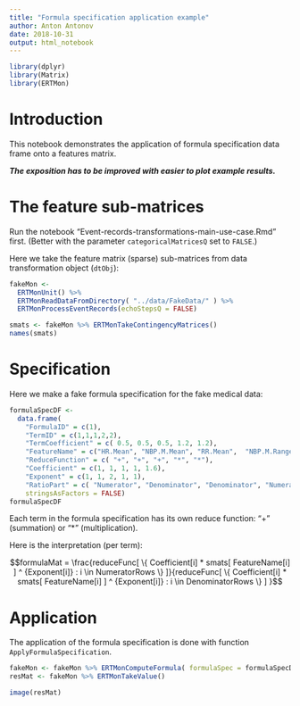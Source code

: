 ```yaml
---
title: "Formula specification application example"
author: Anton Antonov
date: 2018-10-31
output: html_notebook
---
```


```r
library(dplyr)
library(Matrix)
library(ERTMon)
```

# Introduction

This notebook demonstrates the application of formula specification data frame onto a features matrix.

***The exposition has to be improved with easier to plot example results.***

# The feature sub-matrices

Run the notebook "Event-records-transformations-main-use-case.Rmd" first. 
(Better with the parameter `categoricalMatricesQ` set to `FALSE`.)

Here we take the feature matrix (sparse) sub-matrices from data transformation object (`dtObj`):

```r
fakeMon <-
  ERTMonUnit() %>% 
  ERTMonReadDataFromDirectory( "../data/FakeData/" ) %>% 
  ERTMonProcessEventRecords(echoStepsQ = FALSE)
```

```r
smats <- fakeMon %>% ERTMonTakeContingencyMatrices()
names(smats)
```

# Specification

Here we make a fake formula specification for the fake medical data:

```r
formulaSpecDF <- 
  data.frame( 
    "FormulaID" = c(1),
    "TermID" = c(1,1,1,2,2), 
    "TermCoefficient" = c( 0.5, 0.5, 0.5, 1.2, 1.2),
    "FeatureName" = c("HR.Mean", "NBP.M.Mean", "RR.Mean",  "NBP.M.Range", "NBP.M.Mean"),  
    "ReduceFunction" = c( "+", "+", "+", "*", "*"),
    "Coefficient" = c(1, 1, 1, 1, 1.6), 
    "Exponent" = c(1, 1, 2, 1, 1),
    "RatioPart" = c( "Numerator", "Denominator", "Denominator", "Numerator", "Denominator"),
    stringsAsFactors = FALSE)
formulaSpecDF
```

Each term in the formula specification has its own reduce function: "+" (summation) or "*" (multiplication).

Here is the interpretation (per term):

$$formulaMat = \frac{reduceFunc[ \{ Coefficient[i] * smats[ FeatureName[i] ] ^ {Exponent[i]} : i \in NumeratorRows \} ]}{reduceFunc[ \{ Coefficient[i] * smats[ FeatureName[i] ] ^ {Exponent[i]} : i \in DenominatorRows \} ] }$$


# Application

The application of the formula specification is done with function `ApplyFormulaSpecification`.

```r
fakeMon <- fakeMon %>% ERTMonComputeFormula( formulaSpec = formulaSpecDF )
resMat <- fakeMon %>% ERTMonTakeValue()
```

```r
image(resMat)
```

